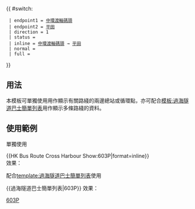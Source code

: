 {{Error|錯誤：此模板已停用。請見[[Template:HK Bus Route Cross Harbour/doc]]。}}{{ #switch: {{{format|}}}
  | endpoint1 = [[中環碼頭巴士總站|中環渡輪碼頭]]
  | endpoint2 = [[平田公共運輸交匯處|平田]]
  | direction = 1
  | status = {{HK Bus Status|A}}
  | inline = [[中環碼頭巴士總站|中環渡輪碼頭]] → [[平田公共運輸交匯處|平田]]
  | normal =
  | full =
}}<noinclude>
==用法==
本模板可單獨使用用作顯示有關路綫的兩邊總站或循環點，亦可配合[[模板:過海隧道巴士簡單列表]]用作顯示多條路綫的資料。

==使用範例==
;單獨使用
<nowiki>{{HK Bus Route Cross Harbour Show:603P|format=inline}}</nowiki><br>
效果：{{HK Bus Route Cross Harbour Show:603P|format=inline}}

;配合[[template:過海隧道巴士簡單列表]]使用
<nowiki>{{過海隧道巴士簡單列表|603P}}</nowiki>
效果：{{過海隧道巴士簡單列表|603P}}
[[Category:過海隧道巴士路線模板|603P]]</noinclude>